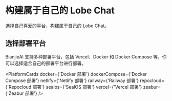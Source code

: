 # 构建属于自己的 Lobe Chat

选择自己喜爱的平台，构建属于自己的 Lobe Chat。

## 选择部署平台

BianjieAI 支持多种部署平台，包括 Vercel、Docker 和 Docker Compose 等，你可以选择适合自己的部署平台进行部署。

<PlatformCards
  docker={'Docker 部署'}
  dockerCompose={'Docker Compose 部署'}
  netlify={'Netlify 部署'}
  railway={'Railway 部署'} 
  repocloud={'Repocloud 部署'}
  sealos={'SealOS 部署'}
  vercel={'Vercel 部署'}
  zeabur={'Zeabur 部署'}
/>
